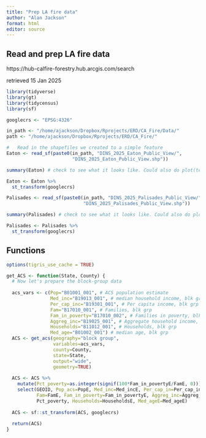```yaml
---
title: "Prep LA fire data"
author: "Alan Jackson"
format: html
editor: source
---
```



## Read and prep LA fire data

https://hub-calfire-forestry.hub.arcgis.com/search

retrieved 15 Jan 2025


```r

library(tidyverse)
library(gt)
library(tidycensus)
library(sf)

googlecrs <- "EPSG:4326"

in_path <- "/home/ajackson/Dropbox/Rprojects/ERD/CA_Fire/Data/"
path <- "/home/ajackson/Dropbox/Rprojects/ERD/CA_Fire/"

#   Read in the shapefiles we created to a simple feature
Eaton <- read_sf(paste0(in_path, "DINS_2025_Eaton_Public_View/",
                        "DINS_2025_Eaton_Public_View.shp"))

summary(Eaton) # check to see what it looks like. Could also do plot(temp)

Eaton <- Eaton %>% 
  st_transform(googlecrs)

Palisades <- read_sf(paste0(in_path, "DINS_2025_Palisades_Public_View/",
                            "DINS_2025_Palisades_Public_View.shp"))

summary(Palisades) # check to see what it looks like. Could also do plot(temp)

Palisades <- Palisades %>% 
  st_transform(googlecrs)

```

##    Functions

```r

options(tigris_use_cache = TRUE)

get_ACS <- function(State, County) {
  # Now let's prepare the block-group data
  
  acs_vars <- c(Pop="B01001_001", # ACS population estimate
                Med_inc="B19013_001", # median household income, blk grp
                Per_cap_inc="B19301_001", # Per capita income, blk grp
                Fam="B17010_001", # Families, blk grp
                Fam_in_poverty="B17010_002", # Families in poverty, blk grp
                Aggreg_inc="B19025_001", # Aggregate household income, blk grp
                Households="B11012_001", # Households, blk grp
                Med_age="B01002_001") # median age, blk grp
  ACS <- get_acs(geography="block group",
                 variables=acs_vars,
                 county=County,
                 state=State,
                 output="wide",
                 geometry=TRUE)
  
  ACS <- ACS %>% 
    mutate(Pct_poverty=as.integer(signif(100*Fam_in_povertyE/FamE, 0))) %>% 
    select(GEOID, Pop_acs=PopE, Med_inc=Med_incE, Per_cap_in=Per_cap_incE,
           Fam=FamE, Fam_in_poverty=Fam_in_povertyE, Aggreg_inc=Aggreg_incE,
           Pct_poverty, Households=HouseholdsE, Med_ageE=Med_ageE)
  
  ACS <- sf::st_transform(ACS, googlecrs)  
  
  return(ACS)
}

```

